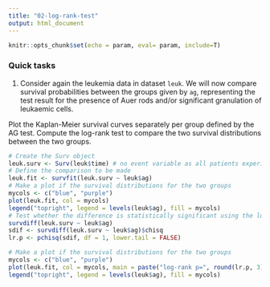```yaml
---
title: "02-log-rank-test"
output: html_document
---
```


```r
knitr::opts_chunk$set(echo = param, eval= param, include=T)
```

### Quick tasks

1. Consider again the leukemia data in dataset `leuk`. We will now compare survival probabilities between the groups given by `ag`, representing the test result for the presence of Auer rods and/or significant granulation of leukaemic cells.

Plot the Kaplan-Meier survival curves separately per group defined by the AG test. Compute the log-rank test to compare the two survival distributions between the two groups.

```r
# Create the Surv object
leuk.surv <- Surv(leuk$time) # no event variable as all patients experience the event (death)
# Define the comparison to be made
leuk.fit <- survfit(leuk.surv ~ leuk$ag)
# Make a plot if the survival distributions for the two groups
mycols <- c("blue", "purple")
plot(leuk.fit, col = mycols)
legend("topright", legend = levels(leuk$ag), fill = mycols)
# Test whether the difference is statistically significant using the log-rank test
survdiff(leuk.surv ~ leuk$ag)
sdif <- survdiff(leuk.surv ~ leuk$ag)$chisq
lr.p <- pchisq(sdif, df = 1, lower.tail = FALSE)

# Make a plot if the survival distributions for the two groups
mycols <- c("blue", "purple")
plot(leuk.fit, col = mycols, main = paste("log-rank p=", round(lr.p, 3)))
legend("topright", legend = levels(leuk$ag), fill = mycols)

```